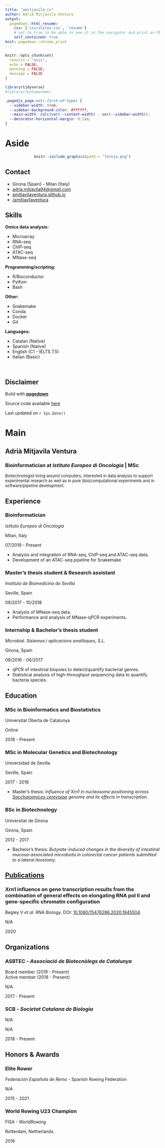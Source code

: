 ```yaml
---
title: "amitjavila_cv"
author: Adrià Mitjavila Ventura
output:
  pagedown::html_resume:
    css: ['css/styles.css', 'resume']
    # set to true to be able to see it in the navigator and print as PDF; false only to visualize in the RStudio viewer panel (faster).
    self_contained: true
knit: pagedown::chrome_print
---
```


```r
knitr::opts_chunk$set(
  results = "asis", 
  echo = FALSE,
  warning = FALSE,
  message = FALSE
)

library(tidyverse)
#library(fontawesome)
```

```css
.pagedjs_page:not(:first-of-type) {
  --sidebar-width: 0rem;
  --sidebar-background-color: #ffffff;
  --main-width: calc(var(--content-width) - var(--sidebar-width));
  --decorator-horizontal-margin: 0.2in;
}
```

# Aside

<center>
```r
knitr::include_graphics(path = "fotojo.png")
```
</center>

## Contact {#contact}

-   <i class="fa fa-home"></i> Girona (Spain) - Milan (Italy)
-   <i class="fa fa-at"></i> [adria.mitjavila94\@gmail.com](mailto:adria.mitjavila94@gmail.com){.email}
-   <i class="fa fa-globe"></i> [amitjavilaventura.github.io](https://amitjavilaventura.github.io)
-   <i class="fab fa-github"></i> [/amitjavilaventura](https://github.com/amitjavilaventura)


## Skills {#skills}


**Omics data analysis:**

-   Microarray
-   RNA-seq
-   ChIP-seq
-   ATAC-seq
-   MNase-seq

**Programming/scripting:**

-   R/Bioconductor
-   Python
-   Bash

**Other:**

-   Snakemake
-   Conda
-   Docker
-   Git

**Languages:**

-   Catalan (Native)
-   Spanish (Native)
-   English (C1 - IELTS 7.5)
-   Italian (Basic)

<br>




## Disclaimer {#disclaimer}

Build with [**pagedown**](https://github.com/rstudio/pagedown)

Source code available [here](https://github.com/amitjavilaventura/CVs/blob/main/cv-pagedown_short/amitjavila_cv.Rmd)

Last updated on `r Sys.Date()`




# Main

## Adrià Mitjavila Ventura {#title}

### Bioinformatician at *Istituto Europeo di Oncologia*  |  MSc

<p style="font-size:13px">Biotechnologist living around computers, interested in data analysis to support experimental research as well as in pure (bio)computational experiments and in software/pipeline development.</p>

## Experience {data-icon="laptop"}

### Bioinformatician

*Istituto Europeo di Oncologia*

Milan, Italy

07/2019 - Present

* Analysis and integration of RNA-seq, ChIP-seq and ATAC-seq data.
* Development of an ATAC-seq pipeline for Snakemake.

### Master's thesis student & Research assistant

*Instituto de Biomedicina de Sevilla*

Seville, Spain

09/2017 - 10/2018

* Analysis of MNase-seq data.
* Performance and analysis of MNase-qPCR experiments.

### Internship & Bachelor's thesis student

*Microbial. Sistemes i aplicacions analítiques, S.L.*

Girona, Spain

09/2016 - 06/2017

* qPCR of intestinal biopsies to detect/quantify bacterial genres.
* Statistical analysis of high-throughput sequencing data to quantify bacteria species.


## Education {data-icon="graduation-cap" data-concise="true"}

### MSc in Bioinformatics and Biostatistics

Universitat Oberta de Catalunya

Online

2018 - Present

### MSc in Molecular Genetics and Biotechnology

Universidad de Sevilla

Seville, Spain

2017 - 2018

- Master's thesis: *Influence of Xrn1 in nucleosome positioning across <ins>Saccharomyces cerevisiae</ins> genome and its effects in transcription*.

### BSc in Biotechnology

Universitat de Girona

Girona, Spain

2012 - 2017

- Bachelor's thesis: *Butyrate-induced changes in the diversity of intestinal mucosa-associated microbiota in colorectal cancer patients submitted to a lateral ileostomy*.


## [Publications](https://orcid.org/0000-0002-0337-1929) {data-icon="book"}

### Xrn1 influence on gene transcription results from the combination of general effects on elongating RNA pol II and gene-specific chromatin configuration

Begley V *et al*. RNA Biology. DOI: [10.1080/15476286.2020.1845504](https://doi.org/10.1080/15476286.2020.1845504).

N/A

2020 


## Organizations {data-icon="handshake"}

### ASBTEC - *Associació de Biotecnòlegs de Catalunya*

Board member (2019 - Present) <br> Active member (2018 - Present)

N/A 

2017 - Present

### SCB - *Societat Catalana de Biologia*

N/A 

N/A 

2018 - Present

## Honors & Awards {data-icon="award"}

### Elite Rower

*Federación Española de Remo* - Spanish Rowing Federation

N/A 

2015 - 2021

###  World Rowing U23 Champion

FISA - WorldRowing

Rotterdam, Netherlands. 

2016
